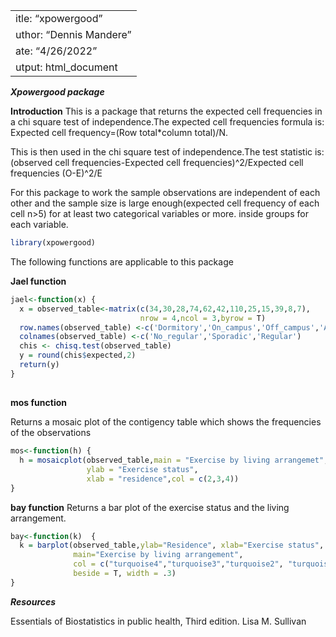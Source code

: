 
 ---
title: "xpowergood"
author: "Dennis Mandere"
date: "4/26/2022"
output: html_document
---
***Xpowergood package***

**Introduction**
This is a package that returns the expected cell frequencies in a chi square 
test of independence.The expected cell frequencies formula is:
Expected cell frequency=(Row total*column total)/N.

This is then used in the chi square test of independence.The test statistic is:
(observed cell frequencies-Expected cell frequencies)^2/Expected cell frequencies
(O-E)^2/E

For this package to work the sample observations are independent of each other and the sample size is large enough(expected cell frequency of each cell n>5) for at least two categorical variables or more.
inside groups for each variable.
```{r}
library(xpowergood)

```

The following functions are applicable to this package

**Jael function**

```{r showandtell,results='markup',eval=TRUE}
jael<-function(x) {
  x = observed_table<-matrix(c(34,30,28,74,62,42,110,25,15,39,8,7),
                             nrow = 4,ncol = 3,byrow = T)
  row.names(observed_table) <-c('Dormitory','On_campus','Off_campus','At home')
  colnames(observed_table) <-c('No_regular','Sporadic','Regular')
  chis <- chisq.test(observed_table)
  y = round(chis$expected,2)
  return(y)
}
```



##
**mos function**

Returns a mosaic plot of the contigency table which shows the frequencies of the
observations
```{r}
mos<-function(h) {
  h = mosaicplot(observed_table,main = "Exercise by living arrangemet",
                 ylab = "Exercise status",
                 xlab = "residence",col = c(2,3,4))
}
```

**bay function**
Returns a bar plot of the exercise status and the living arrangement.

```{r}
bay<-function(k)  {
  k = barplot(observed_table,ylab="Residence", xlab="Exercise status",
              main="Exercise by living arrangement",
              col = c("turquoise4","turquoise3","turquoise2", "turquoise"),
              beside = T, width = .3)
}
```

***Resources***

Essentials of Biostatistics in public health, Third edition. Lisa M. Sullivan

